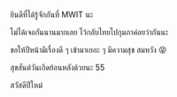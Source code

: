 ยินดีที่ได้รู้จักกันที่ MWIT นะ

ไม่ได้เจอกันนานมากเลย ไว้กลับไทยไปกุมภาค่อยว่ากันนะ

ขอให้ปีหน้ามีเรื่องดี ๆ เข้ามาเยอะ ๆ มีความสุข สมหวัง 😝

สุขสันต์วันเกิดย้อนหลังด้วยนะ 55

สวัสดีปีใหม่
